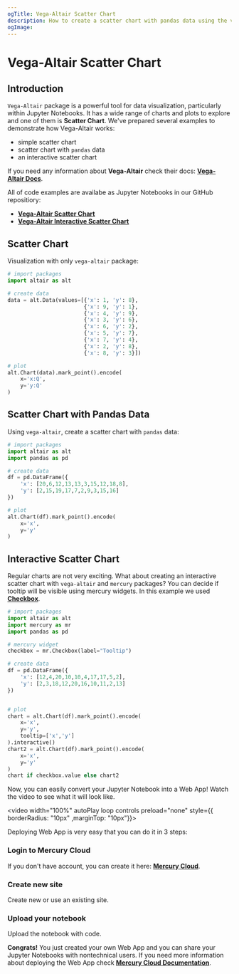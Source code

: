 ```yaml
---
ogTitle: Vega-Altair Scatter Chart 
description: How to create a scatter chart with pandas data using the vega-altair (Python package) in Jupyter Notebook.
ogImage:
---
```



# Vega-Altair Scatter Chart

## Introduction

`Vega-Altair` package is a powerful tool for data visualization, particularly within Jupyter Notebooks. It has a wide range of charts and plots to explore and one of them is **Scatter Chart**. We've prepared several examples to demonstrate how Vega-Altair works:

- simple scatter chart  
- scatter chart with `pandas` data
- an interactive scatter chart 

If you need any information about **Vega-Altair** check their docs: [**Vega-Altair Docs**](https://altair-viz.github.io/).

All of code examples are availabe as Jupyter Notebooks in our GitHub repositiory:
- [**Vega-Altair Scatter Chart**](https://github.com/mljar/mercury-integrations/blob/main/visualizations/vega-altair/vega-altair-scatter-chart.ipynb)
- [**Vega-Altair Interactive Scatter Chart**](https://github.com/mljar/mercury-integrations/blob/main/visualizations/vega-altair/vega-altair-interactive-scatter-chart.ipynb)

## Scatter Chart 

Visualization with only `vega-altair` package:

```python 
# import packages 
import altair as alt 

# create data  
data = alt.Data(values=[{'x': 1, 'y': 8},
                        {'x': 9, 'y': 1},
                        {'x': 4, 'y': 9},
                        {'x': 3, 'y': 6},
                        {'x': 6, 'y': 2},
                        {'x': 5, 'y': 7},
                        {'x': 7, 'y': 4},
                        {'x': 2, 'y': 8},
                        {'x': 8, 'y': 3}])

# plot 
alt.Chart(data).mark_point().encode(
    x='x:Q',
    y='y:Q'
)
```

<Screenshot src={simplechartPng} alt="Simple vega-altair scatter chart" />

## Scatter Chart with Pandas Data 

Using `vega-altair`, create a scatter chart with `pandas` data:

```python 
# import packages 
import altair as alt 
import pandas as pd 

# create data 
df = pd.DataFrame({
    'x': [20,6,12,13,13,3,15,12,18,8],
    'y': [2,15,19,17,7,2,9,3,15,16]
})

# plot 
alt.Chart(df).mark_point().encode(
    x='x',
    y='y'
)
```

<Screenshot src={pandaschartPng} alt="Vega-altair scatter chart with pandas data." />

## Interactive Scatter Chart 

Regular charts are not very exciting. What about creating an interactive scatter chart with `vega-altair` and `mercury` packages? You can decide if tooltip will be visible using mercury widgets. In this example we used [**Checkbox**](https://runmercury.com/docs/input-widgets/checkbox/).

```python 
# import packages 
import altair as alt 
import mercury as mr 
import pandas as pd 
```

```python 
# mercury widget
checkbox = mr.Checkbox(label="Tooltip")
```

```python
# create data 
df = pd.DataFrame({
    'x': [12,4,20,10,10,4,17,17,5,2],
    'y': [2,3,18,12,20,16,10,11,2,13]
})


# plot 
chart = alt.Chart(df).mark_point().encode(
    x='x',
    y='y',
    tooltip=['x','y']
).interactive()
chart2 = alt.Chart(df).mark_point().encode(
    x='x',
    y='y'
)
chart if checkbox.value else chart2
```

Now, you can easily convert your Jupyter Notebook into a Web App! Watch the video to see what it will look like.

<video width="100%" autoPlay loop controls preload="none" style={{ borderRadius: "10px" ,marginTop: "10px"}}>
  <source
    src="/images/integrations/vega-altair/scatter-chart/vega-altair-mercury.mp4"
    type="video/mp4"
  />
</video>

Deploying Web App is very easy that you can do it in 3 steps:

<div className="steps-container">

### Login to Mercury Cloud

If you don't have account, you can create it here: [**Mercury Cloud**](https://cloud.runmercury.com/register).

### Create new site

Create new or use an existing site. 

### Upload your notebook

Upload the notebook with code.

</div>

**Congrats!** You just created your own Web App and you can share your Jupyter Notebooks with nontechnical users. If you need more information about deploying the Web App check [**Mercury Cloud Documentation**](https://runmercury.com/docs/cloud/).